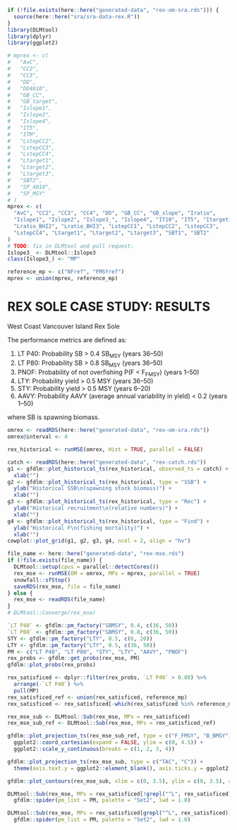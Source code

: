 \newpage

```r
if (!file.exists(here::here("generated-data", "rex-om-sra.rds"))) {
  source(here::here("sra/sra-data-rex.R"))
}
library(DLMtool)
library(dplyr)
library(ggplot2)
```
  
```r
# mprex <- c(
#   "AvC",
#   "CC2",
#   "CC3",
#   "DD",
#   "DD4010",
#   "GB_CC",
#   "GB_target",
#   "Islope1",
#   "Islope2",
#   "Islope4",
#   "IT5",
#   "ITM",
#   "LstepCC2",
#   "LstepCC3",
#   "LstepCC4",
#   "Ltarget1",
#   "Ltarget2",
#   "Ltarget3",
#   "SBT2",
#   "SP_4010",
#   "SP_MSY"
# )
mprex <- c(
  "AvC", "CC2", "CC3", "CC4", "DD", "GB_CC", "GB_slope", "Iratio",
  "Islope1", "Islope2", "Islope3_", "Islope4", "IT10", "IT5", "Itarget1", "Lratio_BHI",
  "Lratio_BHI2", "Lratio_BHI3", "LstepCC1", "LstepCC2", "LstepCC3",
  "LstepCC4", "Ltarget1", "Ltarget2", "Ltarget3", "SBT1", "SBT2"
)
# TODO: fix in DLMtool and pull request:
Islope3_ <- DLMtool::Islope3
class(Islope3_) <- "MP"

reference_mp <- c("NFref", "FMSYref")
mprex <- union(mprex, reference_mp)
```

# REX SOLE CASE STUDY: RESULTS

West Coast Vancouver Island Rex Sole
  
The performance metrics are defined as:

1. LT P40: Probability SB > 0.4 SB~MSY~ (years 36--50)
1. LT P80: Probability SB > 0.8 SB~MSY~ (years 36--50)
1. PNOF: Probability of not overfishing P(F < F~FMSY~) (years 1--50)
1. LTY: Probability yield > 0.5 MSY (years 36--50)
1. STY: Probability yield > 0.5 MSY (years 6--20)
1. AAVY: Probability AAVY (average annual variability in yield) < 0.2 (years 1--50)

where SB is spawning biomass.
  
```r
omrex <- readRDS(here::here("generated-data", "rex-om-sra.rds"))
omrex@interval <- 4
```

```r
rex_historical <- runMSE(omrex, Hist = TRUE, parallel = FALSE)
```

```r
catch <- readRDS(here::here("generated-data", "rex-catch.rds"))
g1 <- gfdlm::plot_historical_ts(rex_historical, observed_ts = catch) +
  xlab("")
g2 <- gfdlm::plot_historical_ts(rex_historical, type = "SSB") +
  ylab("Historical SSB\n(spawning stock biomass)") +
  xlab("")
g3 <- gfdlm::plot_historical_ts(rex_historical, type = "Rec") +
  ylab("Historical recruitment\n(relative numbers)") +
  xlab("")
g4 <- gfdlm::plot_historical_ts(rex_historical, type = "Find") +
  ylab("Historical F\n(fishing mortality)") +
  xlab("")
cowplot::plot_grid(g1, g2, g3, g4, ncol = 2, align = "hv")
```

```r
file_name <- here::here("generated-data", "rex-mse.rds")
if (!file.exists(file_name)) {
  DLMtool::setup(cpus = parallel::detectCores())
  rex_mse <- runMSE(OM = omrex, MPs = mprex, parallel = TRUE)
  snowfall::sfStop()
  saveRDS(rex_mse, file = file_name)
} else {
  rex_mse <- readRDS(file_name)
}
# DLMtool::Converge(rex_mse)
```

```r
`LT P40` <- gfdlm::pm_factory("SBMSY", 0.4, c(36, 50))
`LT P80` <- gfdlm::pm_factory("SBMSY", 0.8, c(36, 50))
STY <- gfdlm::pm_factory("LTY", 0.5, c(6, 20))
LTY <- gfdlm::pm_factory("LTY", 0.5, c(36, 50))
PM <- c("LT P40", "LT P80", "STY", "LTY", "AAVY", "PNOF")
rex_probs <- gfdlm::get_probs(rex_mse, PM)
gfdlm::plot_probs(rex_probs)
```

```r
rex_satisficed <- dplyr::filter(rex_probs, `LT P40` > 0.80) %>%
  arrange(-`LT P40`) %>%
  pull(MP)
rex_satisficed_ref <- union(rex_satisficed, reference_mp)
rex_satisficed <- rex_satisficed[-which(rex_satisficed %in% reference_mp)]
```

```r
rex_mse_sub <- DLMtool::Sub(rex_mse, MPs = rex_satisficed)
rex_mse_sub_ref <- DLMtool::Sub(rex_mse, MPs = rex_satisficed_ref)
```

```r
gfdlm::plot_projection_ts(rex_mse_sub_ref, type = c("F_FMSY", "B_BMSY")) +
  ggplot2::coord_cartesian(expand = FALSE, ylim = c(0, 4.5)) +
  ggplot2::scale_y_continuous(breaks = c(1, 2, 3, 4))
```

```r
gfdlm::plot_projection_ts(rex_mse_sub, type = c("TAC", "C")) +
  theme(axis.text.y = ggplot2::element_blank(), axis.ticks.y = ggplot2::element_blank())
```

```r
gfdlm::plot_contours(rex_mse_sub, xlim = c(0, 3.5), ylim = c(0, 3.5), alpha = c(0.1, 0.25, 0.50))
```

```r
DLMtool::Sub(rex_mse, MPs = rex_satisficed[!grepl("^L", rex_satisficed)]) %>%
  gfdlm::spider(pm_list = PM, palette = "Set2", lwd = 1.0)
```

```r
DLMtool::Sub(rex_mse, MPs = rex_satisficed[grepl("^L", rex_satisficed)]) %>%
  gfdlm::spider(pm_list = PM, palette = "Set2", lwd = 1.0)
```
